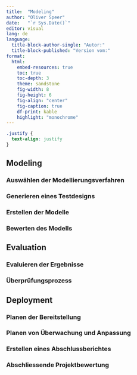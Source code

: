 ```yaml
---
title:  "Modeling"
author: "Oliver Speer"
date:   "`r Sys.Date()`"
editor: visual
lang: de
language: 
  title-block-author-single: "Autor:"
  title-block-published: "Version vom:"
format:
  html:
    embed-resources: true
    toc: true
    toc-depth: 3
    theme: sandstone
    fig-width: 8
    fig-height: 6
    fig-align: "center"
    fig-caption: true
    df-print: kable
    highlight: "monochrome"
---
```


```css
.justify {
  text-align: justify
}
```



## Modeling

### Auswählen der Modellierungsverfahren

### Generieren eines Testdesigns

### Erstellen der Modelle

### Bewerten des Modells

## Evaluation

### Evaluieren der Ergebnisse

### Überprüfungsprozess

## Deployment

### Planen der Bereitstellung

### Planen von Überwachung und Anpassung

### Erstellen eines Abschlussberichtes

### Abschliessende Projektbewertung
